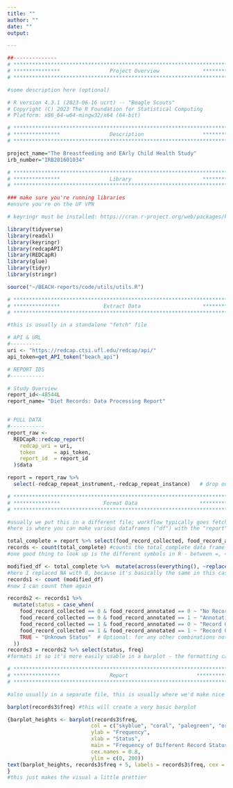 ```yaml
---
title: ""
author: ""
date: ""
output: 

---
```


```r
##-------------- 
# **************************************************************************** #
# ***************                Project Overview              *************** #
# **************************************************************************** #

#some description here (optional)

# R version 4.3.1 (2023-06-16 ucrt) -- "Beagle Scouts"
# Copyright (C) 2023 The R Foundation for Statistical Computing
# Platform: x86_64-w64-mingw32/x64 (64-bit) 

# **************************************************************************** #
# ***************                Description                   *************** #
# **************************************************************************** #

project_name="The Breastfeeding and EArly Child Health Study"
irb_number="IRB201601034"

```

```r

# **************************************************************************** #
# ***************                Library                       *************** #
# **************************************************************************** #

### make sure you're running libraries
#ensure you're on the UF VPN

# keyringr must be installed: https://cran.r-project.org/web/packages/keyringr/vignettes/Avoiding_plain_text_passwords_in_R_with_keyringr.html

library(tidyverse)
library(readxl)
library(keyringr)
library(redcapAPI)
library(REDCapR)
library(glue)
library(tidyr)
library(stringr)

source("~/BEACH-reports/code/utils/utils.R")


```

```r

# **************************************************************************** #
# ***************              Extract Data                    *************** #
# **************************************************************************** #

#this is usually in a standalone "fetch" file

# API & URL
#----------
uri <- "https://redcap.ctsi.ufl.edu/redcap/api/"
api_token=get_API_token("beach_api")

# REPORT IDS
#-----------

# Study Overview
report_id<-48544L
report_name= "Diet Records: Data Processing Report"


# PULL DATA
#-----------
report_raw <-
  REDCapR::redcap_report(
    redcap_uri = uri,
    token      = api_token,
    report_id  = report_id
  )$data 

report = report_raw %>%
  select(-redcap_repeat_instrument,-redcap_repeat_instance)   # drop out variables not needed)

```

```r

# **************************************************************************** #
# ***************              Format Data                    *************** #
# **************************************************************************** #

#usually we put this in a different file; workflow typically goes fetch > format > report
#here is where you can make various dataframes ("df") with the "report" variable, e.g.

total_complete = report %>% select(food_record_collected, food_record_annotated) #selects specific columns from "report"
records <- count(total_complete) #counts the total_complete data frame and puts it into a nice summary table
#one good thing to look up is the different symbols in R - between =, <-, etc, it took me a bit getting used to

modified_df <- total_complete %>%  mutate(across(everything(), ~replace_na(.x, 0)))
#here I replaced NA with 0, because it's basically the same in this case, but I may eventually want to go back and find where the NA values are to replace them in RedCap (the less NA data the better)
records1 <- count (modified_df)
#now I can count them again

records2 <- records1 %>%
  mutate(status = case_when(
    food_record_collected == 0 & food_record_annotated == 0 ~ "No Record",
    food_record_collected == 0 & food_record_annotated == 1 ~ "Annotation?",
    food_record_collected == 1 & food_record_annotated == 0 ~ "Record Collected but Not Annotated",
    food_record_collected == 1 & food_record_annotated == 1 ~ "Record Collected and Annotated",
    TRUE ~ "Unknown Status"  # Optional: for any other combinations not specified above
  ))
records3 = records2 %>% select(status, freq)
#formats it so it's more easily usable in a barplot - the formatting can vary between figures, but I just did some basic formatting

```

```r

# **************************************************************************** #
# ***************                Report                      *************** #
# **************************************************************************** #

#also usually in a separate file, this is usually where we'd make nice graphs, visuals, tables

barplot(records3$freq) #this will create a very basic barplot

{barplot_heights <- barplot(records3$freq, 
                           col = c("skyblue", "coral", "palegreen", "orchid"), 
                           ylab = "Frequency", 
                           xlab = "Status", 
                           main = "Frequency of Different Record Statuses", 
                           cex.names = 0.8, 
                           ylim = c(0, 200))
text(barplot_heights, records3$freq + 5, labels = records3$freq, cex = 0.8)
}
#this just makes the visual a little prettier

```